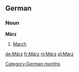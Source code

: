 ==German==
===Noun===
'''März'''
# [[March]]

[[Category:German months]]

[[de:März]]
[[fr:März]]
[[nl:März]]
[[pl:März]]